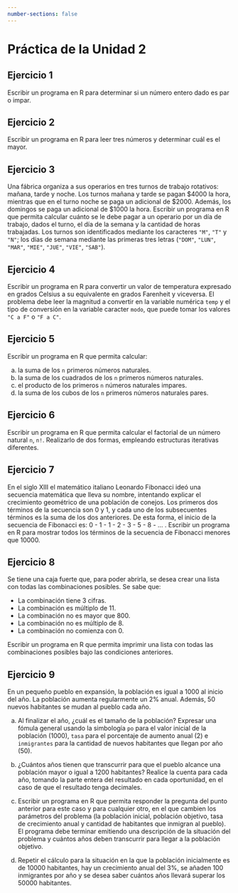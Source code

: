 ```yaml
---
number-sections: false
---
```


\thispagestyle{primerapagina}

# Práctica de la Unidad 2

## Ejercicio 1

Escribir un programa en R para determinar si un número entero dado es par o impar.

## Ejercicio 2

Escribir un programa en R para leer tres números y determinar cuál es el mayor.

## Ejercicio 3

Una fábrica organiza a sus operarios en tres turnos de trabajo rotativos: mañana, tarde y noche. Los turnos mañana y tarde se pagan \$4000 la hora, mientras que en el turno noche se paga un adicional de \$2000. Además, los domingos se paga un adicional de \$1000 la hora. Escribir un programa en R que permita calcular cuánto se le debe pagar a un operario por un día de trabajo, dados el turno, el día de la semana y la cantidad de horas trabajadas. Los turnos son identificados mediante los caracteres `"M"`, `"T"` y `"N"`; los días de semana mediante las primeras tres letras (`"DOM"`, `"LUN"`, `"MAR"`, `"MIE"`, `"JUE"`, `"VIE"`, `"SAB"`).

## Ejercicio 4

Escribir un programa en R para convertir un valor de temperatura expresado en grados Celsius a su equivalente en grados Farenheit y viceversa. El problema debe leer la magnitud a convertir en la variable numérica `temp` y el tipo de conversión en la variable caracter `modo`, que puede tomar los valores `"C a F"` o `"F a C"`.

## Ejercicio 5

Escribir un programa en R que permita calcular:

a.  la suma de los `n` primeros números naturales.
b.  la suma de los cuadrados de los `n` primeros números naturales.
c.  el producto de los primeros `n` números naturales impares.
d.  la suma de los cubos de los `n` primeros números naturales pares.

## Ejercicio 6

Escribir un programa en R que permita calcular el factorial de un número natural `n`, `n!`. Realizarlo de dos formas, empleando estructuras iterativas diferentes.

## Ejercicio 7

En el siglo XIII el matemático italiano Leonardo Fibonacci ideó una secuencia matemática que lleva su nombre, intentando explicar el crecimiento geométrico de una población de conejos. Los primeros dos términos de la secuencia son 0 y 1, y cada uno de los subsecuentes términos es la suma de los dos anteriores. De esta forma, el inicio de la secuencia de Fibonacci es: 0 - 1 - 1 - 2 - 3 - 5 - 8 - ... . Escribir un programa en R para mostrar todos los términos de la secuencia de Fibonacci menores que 10000.

## Ejercicio 8

Se tiene una caja fuerte que, para poder abrirla, se desea crear una lista con todas las combinaciones posibles. Se sabe que:

-   La combinación tiene 3 cifras.
-   La combinación es múltiplo de 11.
-   La combinación no es mayor que 800.
-   La combinación no es múltiplo de 8.
-   La combinación no comienza con 0.

Escribir un programa en R que permita imprimir una lista con todas las combinaciones posibles bajo las condiciones anteriores.

## Ejercicio 9

En un pequeño pueblo en expansión, la población es igual a 1000 al inicio del año. La población aumenta regularmente un 2% anual. Además, 50 nuevos habitantes se mudan al pueblo cada año. 

a. Al finalizar el año, ¿cuál es el tamaño de la población? Expresar una fómula general usando la simbología `po` para el valor inicial de la población (1000), `tasa` para el porcentaje de aumento anual (2) e `inmigrantes` para la cantidad de nuevos habitantes que llegan por año (50). 

b.  ¿Cuántos años tienen que transcurrir para que el pueblo alcance una población mayor o igual a 1200 habitantes? Realice la cuenta para cada año, tomando la parte entera del resultado en cada oportunidad, en el caso de que el resultado tenga decimales.

c.  Escribir un programa en R que permita responder la pregunta del punto anterior para este caso y para cualquier otro, en el que cambien los parámetros del problema (la población inicial, población objetivo, tasa de crecimiento anual y cantidad de habitantes que inmigran al pueblo). El programa debe terminar emitiendo una descripción de la situación del problema y cuántos años deben transcurrir para llegar a la población objetivo.

d. Repetir el cálculo para la situación en la que la población inicialmente es de 10000 habitantes, hay un crecimiento anual del 3%, se añaden 100 inmigrantes por año y se desea saber cuántos años llevará superar los 50000 habitantes.
